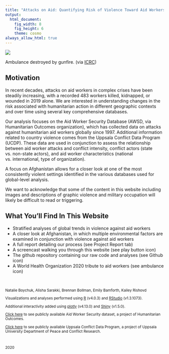 ```yaml
---
title: "Attacks on Aid: Quantifying Risk of Violence Toward Aid Workers in Global Humanitarian Settings"
output: 
  html_document:
    fig_width: 8
    fig_height: 6
    theme: cosmo
always_allow_html: true
---
```


![](IMAGES/ambulance_icrc.jpg)


Ambulance destroyed by gunfire. (via [ICRC](https://www.icrc.org/sites/default/files/styles/document_main/public/document/image/150730-hcid-ambulance-shot-image-01.jpg))




## Motivation

In recent decades, attacks on aid workers in complex crises have been steadily increasing, with a recorded 483 workers killed, kidnapped, or wounded in 2019 alone. We are interested in understanding changes in the risk associated with humanitarian action in different geographic contexts and over time using several key comprehensive databases. 

Our analysis focuses on the Aid Worker Security Database (AWSD, via Humanitarian Outcomes organization), which has collected data on attacks against humanitarian aid workers globally since 1997. Additional information related to country violence comes from the Uppsala Conflict Data Program (UCDP). These data are used in conjunction to assess the relationship between aid worker attacks and conflict intensity, conflict actors (state vs. non-state actors), and aid worker characteristics (national vs. international, type of organization). 

A focus on Afghanistan allows for a closer look at one of the most consistently violent settings identified in the various databases used for global-level analysis. 

We want to acknowledge that some of the content in this website including images and descriptions of graphic violence and military occupation will likely be difficult to read or triggering.
 
## What You'll Find In This Website

 * Stratified analyses of global trends in violence against aid workers
 * A closer look at Afghanistan, in which multiple environmental factors are examined in conjunction with violence against aid workers
 * A full report detailing our process (see Project Report tab)
 * A screencast walking you through this website (see play button icon)
 * The github repository containing our raw code and analyses (see Github icon)
 * A World Health Organization 2020 tribute to aid workers (see ambulance icon)

<br>

<small>
  

  Natalie Boychuk, Alisha Sarakki, Brennan Bollman, Emily Bamforth, Kailey Rishovd
</p>

<p style="text-align: center;">
Visualizations and analyses performed using <a href="https://www.r-project.org/about.html">R</a> (v4.0.3) and <a href="https://rstudio.com">RStudio</a> (v1.3.1073). <br>

<p style="text-align: center;">
Additional interactivity added using <a href="https://plot.ly/">plotly</a> (v4.13.0) and <a href="https://shiny.rstudio.com/">Shiny</a> (v1.5.0). <br>

<p style="text-align: center;">
<a href="https://aidworkersecurity.org/">Click here</a> to see publicly available Aid Worker Security dataset, a project of Humanitarian Outcomes. 

<p style="text-align: center;">
<a href="https://ucdp.uu.se/">Click here</a> to see publicly available Uppsala Conflict Data Program, a project of Uppsala University Department of Peace and Conflict Research. 

<br>

2020


